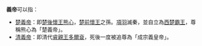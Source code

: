 
'''義帝'''可以指：
*[[楚義帝|楚義帝]]：即[[楚義帝|楚後懷王熊心]]，[[楚懷王|楚前懷王]]之孫。[[項羽|項羽]]滅秦，並自立為[[项羽|西楚霸王]]，尊稱熊心為「楚義帝」。
*[[多爾袞|清義帝]]：即清代[[睿親王|睿親王]][[多爾袞|多爾袞]]，死後一度被追尊為「成宗義皇帝」。

{{disambig|Cat=二字中國相關消歧義}}